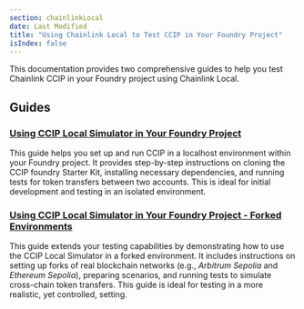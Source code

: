```yaml
---
section: chainlinkLocal
date: Last Modified
title: "Using Chainlink Local to Test CCIP in Your Foundry Project"
isIndex: false
---
```



<Common callout="importPackage" />

This documentation provides two comprehensive guides to help you test Chainlink CCIP in your Foundry project using Chainlink Local.

## Guides

### [Using CCIP Local Simulator in Your Foundry Project](/chainlink-local/build/ccip/foundry/local-simulator)

This guide helps you set up and run CCIP in a localhost environment within your Foundry project. It provides step-by-step instructions on cloning the CCIP foundry Starter Kit, installing necessary dependencies, and running tests for token transfers between two accounts. This is ideal for initial development and testing in an isolated environment.

### [Using CCIP Local Simulator in Your Foundry Project - Forked Environments](/chainlink-local/build/ccip/foundry/local-simulator-fork)

This guide extends your testing capabilities by demonstrating how to use the CCIP Local Simulator in a forked environment. It includes instructions on setting up forks of real blockchain networks (e.g., _Arbitrum Sepolia_ and _Ethereum Sepolia_), preparing scenarios, and running tests to simulate cross-chain token transfers. This guide is ideal for testing in a more realistic, yet controlled, setting.
